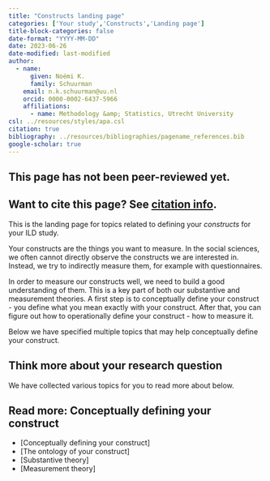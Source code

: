 ```yaml
---
title: "Constructs landing page"
categories: ['Your study','Constructs','Landing page']
title-block-categories: false
date-format: "YYYY-MM-DD"
date: 2023-06-26
date-modified: last-modified
author:
  - name:
      given: Noémi K.
      family: Schuurman
    email: n.k.schuurman@uu.nl
    orcid: 0000-0002-6437-5966
    affiliations:
      - name: Methodology &amp; Statistics, Utrecht University
csl: ../resources/styles/apa.csl
citation: true
bibliography: ../resources/bibliographies/pagename_references.bib
google-scholar: true
---
```


::: callout-caution
## This page has not been peer-reviewed yet.
:::

::: callout-note
## Want to cite this page? See [citation info](constructs.html#citation).
:::

This is the landing page for topics related to defining your <i> constructs </i> for your ILD study.

Your constructs are the things you want to measure. In the social sciences, we often cannot directly observe the constructs we are interested in. Instead, we try to indirectly measure them, for example with questionnaires. 

In order to measure our constructs well, we need to build a good understanding of them. This is a key part of both our substantive and measurement theories. A first step is to conceptually define your construct - you define what you mean exactly with your construct. After that, you can figure out how to operationally define your construct - how to measure it. 

Below we have specified multiple topics that may help conceptually define your construct.

## Think more about your research question

We have collected various topics for you to read more about below.

::: {.callout-note collapse="false"}
## Read more: Conceptually defining your construct
-   [Conceptually defining your construct]
-   [The ontology of your construct]
-   [Substantive theory]
-   [Measurement theory]
:::

<!--  

# Practical Considerations

The following practical considerations are also important for the decision about validation, but are not considered further on this website.

-   Practical consideration 1.-->
